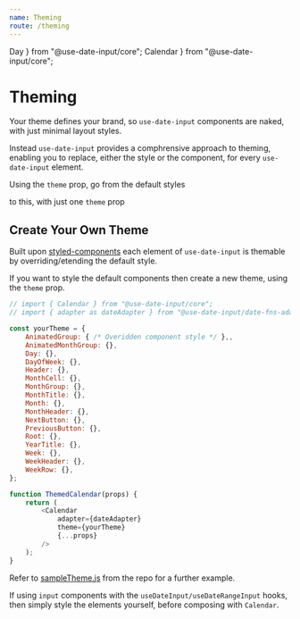 ```yaml
---
name: Theming
route: /theming
---
```

  Day
} from "@use-date-input/core";
  Calendar
} from "@use-date-input/core";

# Theming

Your theme defines your brand, so `use-date-input` components are naked, with just minimal layout styles.  

Instead `use-date-input` provides a comphrensive approach to theming, enabling you to replace, either the style or 
the component, for every `use-date-input` element.

Using the `theme` prop, go from the default styles

<Playground>
  <Calendar 
    adapter={dateAdapter} 
    numOfColumns={2} 
    numOfVisibleMonths={2} 
  />
</Playground>

to this, with just one `theme` prop

<Playground>
  <Calendar 
    adapter={dateAdapter} 
    numOfColumns={2} 
    numOfVisibleMonths={2} 
    theme={sampleTheme}  
   />
</Playground>


## Create Your Own Theme

Built upon [styled-components]("https://styled-components.com") each element of `use-date-input` is 
themable by overriding/etending the default style.  
  
If you want to style the default components then create a new theme, using the `theme` prop.  

```javascript
// import { Calendar } from "@use-date-input/core";
// import { adapter as dateAdapter } from "@use-date-input/date-fns-adapter";

const yourTheme = {
    AnimatedGroup: { /* Overidden component style */ },,
    AnimatedMonthGroup: {},
    Day: {},
    DayOfWeek: {},
    Header: {},
    MonthCell: {},
    MonthGroup: {},
    MonthTitle: {},
    Month: {},
    MonthHeader: {},
    NextButton: {},
    PreviousButton: {},
    Root: {},
    YearTitle: {},
    Week: {},
    WeekHeader: {},
    WeekRow: {},
};

function ThemedCalendar(props) {
    return (
        <Calendar
            adapter={dateAdapter}
            theme={yourTheme}
            {...props}
        />
    );
}
```

Refer to [sampleTheme.js](https://github.com/mark-tate/use-date-input/blob/master/stories/sampleTheme.js) from the repo for a further example.

If using `input` components with the `useDateInput/useDateRangeInput` hooks, then simply style the elements yourself, before
composing with `Calendar`.

